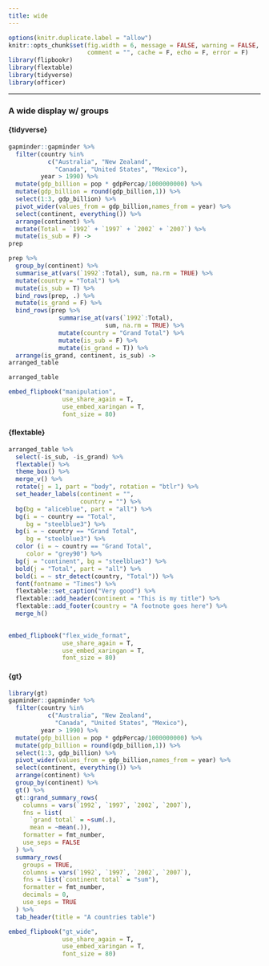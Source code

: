 ```yaml
---
title: wide
---
```



```r
options(knitr.duplicate.label = "allow")
knitr::opts_chunk$set(fig.width = 6, message = FALSE, warning = FALSE, 
                      comment = "", cache = F, echo = F, error = F)
library(flipbookr)
library(flextable)
library(tidyverse)
library(officer)
```


---



### A wide display w/ groups {.tabset .tabset-fade .tabset-pills}


#### {tidyverse}


```r
gapminder::gapminder %>% 
  filter(country %in% 
           c("Australia", "New Zealand", 
             "Canada", "United States", "Mexico"),
         year > 1990) %>% 
  mutate(gdp_billion = pop * gdpPercap/1000000000) %>% 
  mutate(gdp_billion = round(gdp_billion,1)) %>% 
  select(1:3, gdp_billion) %>% 
  pivot_wider(values_from = gdp_billion,names_from = year) %>% 
  select(continent, everything()) %>% 
  arrange(continent) %>% 
  mutate(Total = `1992` + `1997` + `2002` + `2007`) %>% 
  mutate(is_sub = F) ->
prep

prep %>% 
  group_by(continent) %>% 
  summarise_at(vars(`1992`:Total), sum, na.rm = TRUE) %>% 
  mutate(country = "Total") %>% 
  mutate(is_sub = T) %>% 
  bind_rows(prep, .) %>% 
  mutate(is_grand = F) %>% 
  bind_rows(prep %>% 
              summarise_at(vars(`1992`:Total), 
                           sum, na.rm = TRUE) %>% 
              mutate(country = "Grand Total") %>% 
              mutate(is_sub = F) %>% 
              mutate(is_grand = T)) %>% 
  arrange(is_grand, continent, is_sub) ->
arranged_table

arranged_table
```


```r
embed_flipbook("manipulation",
               use_share_again = T,
               use_embed_xaringan = T,
               font_size = 80)
```

#### {flextable}

```r
arranged_table %>% 
  select(-is_sub, -is_grand) %>% 
  flextable() %>% 
  theme_box() %>% 
  merge_v() %>% 
  rotate(j = 1, part = "body", rotation = "btlr") %>% 
  set_header_labels(continent = "",
                    country = "") %>% 
  bg(bg = "aliceblue", part = "all") %>% 
  bg(i = ~ country == "Total", 
     bg = "steelblue3") %>% 
  bg(i = ~ country == "Grand Total", 
     bg = "steelblue3") %>% 
  color (i = ~ country == "Grand Total", 
     color = "grey90") %>% 
  bg(j = "continent", bg = "steelblue3") %>% 
  bold(j = "Total", part = "all") %>% 
  bold(i = ~ str_detect(country, "Total")) %>% 
  font(fontname = "Times") %>% 
  flextable::set_caption("Very good") %>% 
  flextable::add_header(continent = "This is my title") %>% 
  flextable::add_footer(country = "A footnote goes here") %>% 
  merge_h()
  
```


```r
embed_flipbook("flex_wide_format",
               use_share_again = T,
               use_embed_xaringan = T,
               font_size = 80)
```


#### {gt}

```r
library(gt)
gapminder::gapminder %>% 
  filter(country %in% 
           c("Australia", "New Zealand", 
             "Canada", "United States", "Mexico"),
         year > 1990) %>% 
  mutate(gdp_billion = pop * gdpPercap/1000000000) %>% 
  mutate(gdp_billion = round(gdp_billion,1)) %>% 
  select(1:3, gdp_billion) %>% 
  pivot_wider(values_from = gdp_billion,names_from = year) %>% 
  select(continent, everything()) %>% 
  arrange(continent) %>% 
  group_by(continent) %>% 
  gt() %>% 
  gt::grand_summary_rows(
    columns = vars(`1992`, `1997`, `2002`, `2007`),
    fns = list(
      `grand total` = ~sum(.),
      mean = ~mean(.)),
    formatter = fmt_number,
    use_seps = FALSE
  ) %>% 
  summary_rows(
    groups = TRUE,
    columns = vars(`1992`, `1997`, `2002`, `2007`),
    fns = list(`continent total` = "sum"),
    formatter = fmt_number,
    decimals = 0,
    use_seps = TRUE
  ) %>% 
  tab_header(title = "A countries table")
```

```r
embed_flipbook("gt_wide",
               use_share_again = T,
               use_embed_xaringan = T,
               font_size = 80)
```

